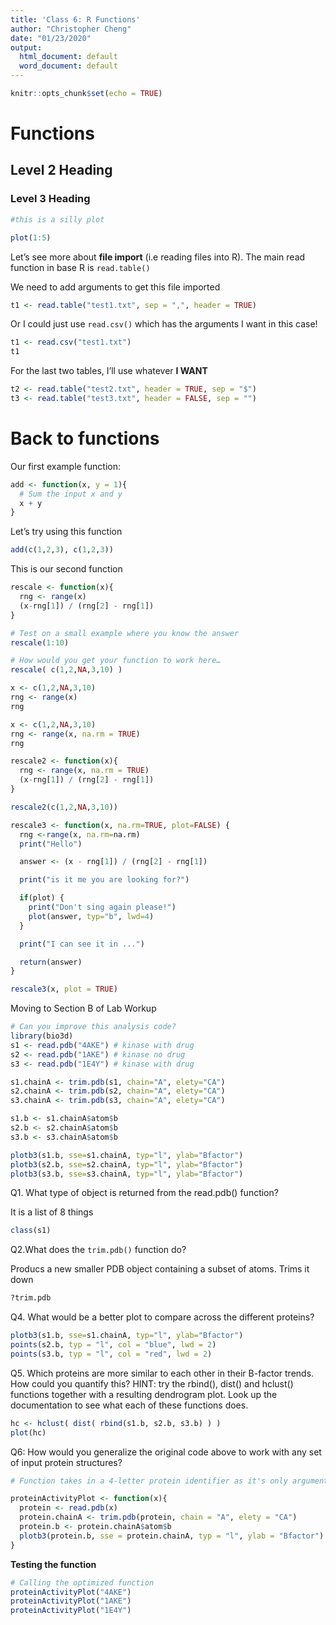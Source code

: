 ```yaml
---
title: 'Class 6: R Functions'
author: "Christopher Cheng"
date: "01/23/2020"
output:
  html_document: default
  word_document: default
---
```


```r
knitr::opts_chunk$set(echo = TRUE)
```

# Functions

## Level 2 Heading

### Level 3 Heading
```r
#this is a silly plot

plot(1:5)

```

Let's see more about **file import** (i.e reading files into R). The main read function in base R is `read.table()`

We need to add arguments to get this file imported
```r
t1 <- read.table("test1.txt", sep = ",", header = TRUE)
```

Or I could just use `read.csv()` which has the arguments I want in this case!
```r
t1 <- read.csv("test1.txt")
t1
```

For the last two tables, I'll use whatever **I WANT**
```r
t2 <- read.table("test2.txt", header = TRUE, sep = "$")
t3 <- read.table("test3.txt", header = FALSE, sep = "")
```

# Back to functions

Our first example function:
```r
add <- function(x, y = 1){
  # Sum the input x and y
  x + y
}
```

Let's try using this function
```r
add(c(1,2,3), c(1,2,3))
```

This is our second function
```r
rescale <- function(x){
  rng <- range(x)
  (x-rng[1]) / (rng[2] - rng[1])
}
```


```r
# Test on a small example where you know the answer
rescale(1:10)
```

```r
# How would you get your function to work here…
rescale( c(1,2,NA,3,10) )
```

```r
x <- c(1,2,NA,3,10)
rng <- range(x)
rng
```


```r
x <- c(1,2,NA,3,10)
rng <- range(x, na.rm = TRUE)
rng
```

```r
rescale2 <- function(x){
  rng <- range(x, na.rm = TRUE)
  (x-rng[1]) / (rng[2] - rng[1])
}
```


```r
rescale2(c(1,2,NA,3,10))
```

```r
rescale3 <- function(x, na.rm=TRUE, plot=FALSE) {
  rng <-range(x, na.rm=na.rm)
  print("Hello")

  answer <- (x - rng[1]) / (rng[2] - rng[1])

  print("is it me you are looking for?")

  if(plot) {
    print("Don't sing again please!")
    plot(answer, typ="b", lwd=4)
  }

  print("I can see it in ...")

  return(answer)
}
```

```r
rescale3(x, plot = TRUE)
```

Moving to Section B of Lab Workup


```r
# Can you improve this analysis code?
library(bio3d)
s1 <- read.pdb("4AKE") # kinase with drug
s2 <- read.pdb("1AKE") # kinase no drug
s3 <- read.pdb("1E4Y") # kinase with drug

s1.chainA <- trim.pdb(s1, chain="A", elety="CA")
s2.chainA <- trim.pdb(s2, chain="A", elety="CA")
s3.chainA <- trim.pdb(s3, chain="A", elety="CA")

s1.b <- s1.chainA$atom$b
s2.b <- s2.chainA$atom$b
s3.b <- s3.chainA$atom$b

plotb3(s1.b, sse=s1.chainA, typ="l", ylab="Bfactor")
plotb3(s2.b, sse=s2.chainA, typ="l", ylab="Bfactor")
plotb3(s3.b, sse=s3.chainA, typ="l", ylab="Bfactor")
```
Q1. What type of object is returned from the read.pdb() function?

It is a list of 8 things 
```r
class(s1)
```

Q2.What does the `trim.pdb()` function do?

Producs a new smaller PDB object containing a subset of atoms. Trims it down
```r
?trim.pdb
```


Q4. What would be a better plot to compare across the different proteins?
```r
plotb3(s1.b, sse=s1.chainA, typ="l", ylab="Bfactor")
points(s2.b, typ = "l", col = "blue", lwd = 2)
points(s3.b, typ = "l", col = "red", lwd = 2)

```

Q5. Which proteins are more similar to each other in their B-factor trends. How could
you quantify this? HINT: try the rbind(), dist() and hclust() functions together with a
resulting dendrogram plot. Look up the documentation to see what each of these
functions does.

```r
hc <- hclust( dist( rbind(s1.b, s2.b, s3.b) ) )
plot(hc)
```

Q6: How would you generalize the original code above to work with any set of input protein structures?


```r
# Function takes in a 4-letter protein identifier as it's only argument. Accesses pdb database and returns data frame of all protein information stored in protein. protein is then passed into trim.pdb which saves only the A chain and a character vector of atom names into protein.chainA. This trimmed down vector then subsets out the b column of vector "atom" and saves it to protein.b. This is then plotted and returns a line plot that displays the Bfactor activity of a particular protein.   

proteinActivityPlot <- function(x){
  protein <- read.pdb(x)
  protein.chainA <- trim.pdb(protein, chain = "A", elety = "CA")
  protein.b <- protein.chainA$atom$b
  plotb3(protein.b, sse = protein.chainA, typ = "l", ylab = "Bfactor")
}
```

**Testing the function**
```r
# Calling the optimized function
proteinActivityPlot("4AKE")
proteinActivityPlot("1AKE")
proteinActivityPlot("1E4Y")
```





